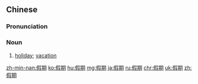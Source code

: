 ==Chinese==
{{zh-forms}}

===Pronunciation===
{{zh-pron
|m=jià期
|c=gaa3 kei4
|h=pfs=ká-khì
|mn=xm,qz,twv:ká-kî/xm,tw:kà-kî/zz:kée-kî/zz:kèe-kî
|cat=n
}}

===Noun===
{{zh-noun}}

# [[holiday]]; [[vacation]]

{{zh-cat|Intermediate}}

[[zh-min-nan:假期]]
[[ko:假期]]
[[hu:假期]]
[[mg:假期]]
[[ja:假期]]
[[ru:假期]]
[[chr:假期]]
[[uk:假期]]
[[zh:假期]]